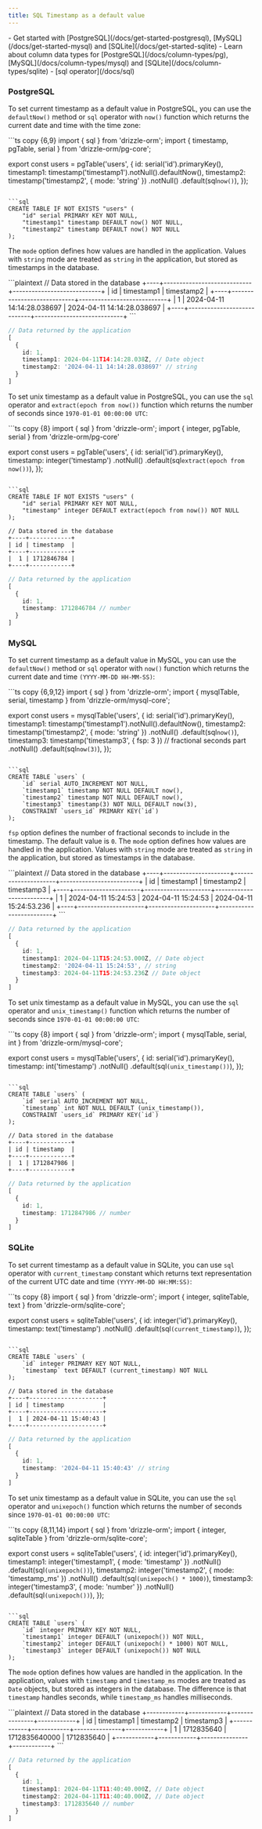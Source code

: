```yaml
---
title: SQL Timestamp as a default value
---
```



<Prerequisites>
- Get started with [PostgreSQL](/docs/get-started-postgresql), [MySQL](/docs/get-started-mysql) and [SQLite](/docs/get-started-sqlite)
- Learn about column data types for [PostgreSQL](/docs/column-types/pg), [MySQL](/docs/column-types/mysql) and [SQLite](/docs/column-types/sqlite)
- [sql operator](/docs/sql)
</Prerequisites>

### PostgreSQL

To set current timestamp as a default value in PostgreSQL, you can use the `defaultNow()` method or `sql` operator with `now()` function which returns the current date and time with the time zone:

<Section>
```ts copy {6,9}
import { sql } from 'drizzle-orm';
import { timestamp, pgTable, serial } from 'drizzle-orm/pg-core';

export const users = pgTable('users', {
  id: serial('id').primaryKey(),
  timestamp1: timestamp('timestamp1').notNull().defaultNow(),
  timestamp2: timestamp('timestamp2', { mode: 'string' })
    .notNull()
    .default(sql`now()`),
});
```

```sql
CREATE TABLE IF NOT EXISTS "users" (
	"id" serial PRIMARY KEY NOT NULL,
	"timestamp1" timestamp DEFAULT now() NOT NULL,
	"timestamp2" timestamp DEFAULT now() NOT NULL
);
```
</Section>

The `mode` option defines how values are handled in the application. Values with `string` mode are treated as `string` in the application, but stored as timestamps in the database.

<Section>
```plaintext
// Data stored in the database
+----+----------------------------+----------------------------+
| id |         timestamp1         |         timestamp2         |
+----+----------------------------+----------------------------+
| 1  | 2024-04-11 14:14:28.038697 | 2024-04-11 14:14:28.038697 |
+----+----------------------------+----------------------------+
```

```ts
// Data returned by the application
[
  {
    id: 1,
    timestamp1: 2024-04-11T14:14:28.038Z, // Date object
    timestamp2: '2024-04-11 14:14:28.038697' // string
  }
]
```
</Section>

To set unix timestamp as a default value in PostgreSQL, you can use the `sql` operator and `extract(epoch from now())` function which returns the number of seconds since `1970-01-01 00:00:00 UTC`:

<Section>
```ts copy {8}
import { sql } from 'drizzle-orm';
import { integer, pgTable, serial } from 'drizzle-orm/pg-core'

export const users = pgTable('users', {
  id: serial('id').primaryKey(),
  timestamp: integer('timestamp')
    .notNull()
    .default(sql`extract(epoch from now())`),
});
```

```sql
CREATE TABLE IF NOT EXISTS "users" (
	"id" serial PRIMARY KEY NOT NULL,
	"timestamp" integer DEFAULT extract(epoch from now()) NOT NULL
);
```

```plaintext
// Data stored in the database
+----+------------+
| id | timestamp  |
+----+------------+
|  1 | 1712846784 |
+----+------------+
```

```ts
// Data returned by the application
[ 
  { 
    id: 1, 
    timestamp: 1712846784 // number
  } 
]
```
</Section>


### MySQL

To set current timestamp as a default value in MySQL, you can use the `defaultNow()` method or `sql` operator with `now()` function which returns the current date and time `(YYYY-MM-DD HH-MM-SS)`:

<Section>
```ts copy {6,9,12}
import { sql } from 'drizzle-orm';
import { mysqlTable, serial, timestamp } from 'drizzle-orm/mysql-core';

export const users = mysqlTable('users', {
  id: serial('id').primaryKey(),
  timestamp1: timestamp('timestamp1').notNull().defaultNow(),
  timestamp2: timestamp('timestamp2', { mode: 'string' })
    .notNull()
    .default(sql`now()`),
  timestamp3: timestamp('timestamp3', { fsp: 3 }) // fractional seconds part
    .notNull()
    .default(sql`now(3)`),
});
```

```sql
CREATE TABLE `users` (
	`id` serial AUTO_INCREMENT NOT NULL,
	`timestamp1` timestamp NOT NULL DEFAULT now(),
	`timestamp2` timestamp NOT NULL DEFAULT now(),
	`timestamp3` timestamp(3) NOT NULL DEFAULT now(3),
	CONSTRAINT `users_id` PRIMARY KEY(`id`)
);
```
</Section>

`fsp` option defines the number of fractional seconds to include in the timestamp. The default value is `0`.
The `mode` option defines how values are handled in the application. Values with `string` mode are treated as `string` in the application, but stored as timestamps in the database.

<Section>
```plaintext
// Data stored in the database
+----+---------------------+---------------------+-------------------------+
| id | timestamp1          | timestamp2          | timestamp3              |
+----+---------------------+---------------------+-------------------------+
|  1 | 2024-04-11 15:24:53 | 2024-04-11 15:24:53 | 2024-04-11 15:24:53.236 |
+----+---------------------+---------------------+-------------------------+
```

```ts
// Data returned by the application
[
  {
    id: 1,
    timestamp1: 2024-04-11T15:24:53.000Z, // Date object
    timestamp2: '2024-04-11 15:24:53', // string
    timestamp3: 2024-04-11T15:24:53.236Z // Date object
  }
]
```
</Section>

To set unix timestamp as a default value in MySQL, you can use the `sql` operator and `unix_timestamp()` function which returns the number of seconds since `1970-01-01 00:00:00 UTC`:

<Section>
```ts copy {8}
import { sql } from 'drizzle-orm';
import { mysqlTable, serial, int } from 'drizzle-orm/mysql-core';

export const users = mysqlTable('users', {
  id: serial('id').primaryKey(),
  timestamp: int('timestamp')
    .notNull()
    .default(sql`(unix_timestamp())`),
});
```

```sql
CREATE TABLE `users` (
	`id` serial AUTO_INCREMENT NOT NULL,
	`timestamp` int NOT NULL DEFAULT (unix_timestamp()),
	CONSTRAINT `users_id` PRIMARY KEY(`id`)
);
```

```plaintext
// Data stored in the database
+----+------------+
| id | timestamp  |
+----+------------+
|  1 | 1712847986 |
+----+------------+
```

```ts
// Data returned by the application
[ 
  { 
    id: 1, 
    timestamp: 1712847986 // number
  } 
]
```
</Section>

### SQLite

To set current timestamp as a default value in SQLite, you can use `sql` operator with `current_timestamp` constant which returns text representation of the current UTC date and time `(YYYY-MM-DD HH:MM:SS)`:

<Section>
```ts copy {8}
import { sql } from 'drizzle-orm';
import { integer, sqliteTable, text } from 'drizzle-orm/sqlite-core';

export const users = sqliteTable('users', {
  id: integer('id').primaryKey(),
  timestamp: text('timestamp')
    .notNull()
    .default(sql`(current_timestamp)`),
});
```

```sql
CREATE TABLE `users` (
	`id` integer PRIMARY KEY NOT NULL,
	`timestamp` text DEFAULT (current_timestamp) NOT NULL
);
```

```plaintext
// Data stored in the database
+----+---------------------+
| id | timestamp           |
+----+---------------------+
|  1 | 2024-04-11 15:40:43 |
+----+---------------------+
```

```ts
// Data returned by the application
[
  {
    id: 1,
    timestamp: '2024-04-11 15:40:43' // string
  }
]
```
</Section>

To set unix timestamp as a default value in SQLite, you can use the `sql` operator and `unixepoch()` function which returns the number of seconds since `1970-01-01 00:00:00 UTC`:

<Section>
```ts copy {8,11,14}
import { sql } from 'drizzle-orm';
import { integer, sqliteTable } from 'drizzle-orm/sqlite-core';

export const users = sqliteTable('users', {
  id: integer('id').primaryKey(),
  timestamp1: integer('timestamp1', { mode: 'timestamp' })
    .notNull()
    .default(sql`(unixepoch())`),
  timestamp2: integer('timestamp2', { mode: 'timestamp_ms' })
    .notNull()
    .default(sql`(unixepoch() * 1000)`),
  timestamp3: integer('timestamp3', { mode: 'number' })
    .notNull()
    .default(sql`(unixepoch())`),
});
```

```sql
CREATE TABLE `users` (
	`id` integer PRIMARY KEY NOT NULL,
	`timestamp1` integer DEFAULT (unixepoch()) NOT NULL,
	`timestamp2` integer DEFAULT (unixepoch() * 1000) NOT NULL,
	`timestamp3` integer DEFAULT (unixepoch()) NOT NULL
);
```
</Section>

The `mode` option defines how values are handled in the application. In the application, values with `timestamp` and `timestamp_ms` modes are treated as `Date` objects, but stored as integers in the database.
The difference is that `timestamp` handles seconds, while `timestamp_ms` handles milliseconds.

<Section>
```plaintext
// Data stored in the database
+------------+------------+---------------+------------+
| id         | timestamp1 | timestamp2    | timestamp3 |
+------------+------------+---------------+------------+
| 1          | 1712835640 | 1712835640000 | 1712835640 |
+------------+------------+---------------+------------+
```

```ts
// Data returned by the application
[
  {
    id: 1,
    timestamp1: 2024-04-11T11:40:40.000Z, // Date object
    timestamp2: 2024-04-11T11:40:40.000Z, // Date object
    timestamp3: 1712835640 // number
  }
]
```
</Section>

